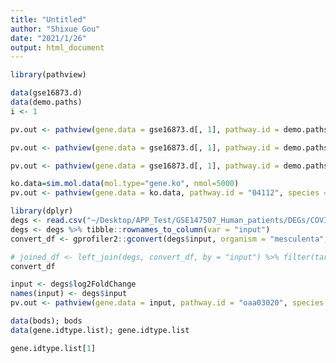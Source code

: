 ```yaml
---
title: "Untitled"
author: "Shixue Gou"
date: "2021/1/26"
output: html_document
---
```


```r
library(pathview)
```

```r
data(gse16873.d)
data(demo.paths)
i <- 1

pv.out <- pathview(gene.data = gse16873.d[, 1], pathway.id = demo.paths$sel.paths[i],species = "hsa", out.suffix = "gse16873.2layer", kegg.native = F)

pv.out <- pathview(gene.data = gse16873.d[, 1], pathway.id = demo.paths$sel.paths[i], species = "hsa", out.suffix = "gse16873", kegg.native = F, pdf.size = c(10, 10), cex = 0.7, key.pos ="topright", sign.pos = "topright", limit = list(gene = 3), bins = list(gene = 10))
```

```r
pv.out <- pathview(gene.data = gse16873.d[, 1], pathway.id = demo.paths$sel.paths[i], species = "hsa", out.suffix = "gse16873.2layer", kegg.native = F, sign.pos = demo.paths$spos[i], same.layer = T, split.group = T, expand.node = T)
```

```r
ko.data=sim.mol.data(mol.type="gene.ko", nmol=5000)
pv.out <- pathview(gene.data = ko.data, pathway.id = "04112", species = "ko", out.suffix = "ko.data", kegg.native = T)
```

```r
library(dplyr)
degs <- read.csv("~/Desktop/APP_Test/GSE147507_Human_patients/DEGs/COVID19Lung_vs_HealthyLungBiopsy.csv", row.names = 1)
degs <- degs %>% tibble::rownames_to_column(var = "input") 
convert_df <- gprofiler2::gconvert(degs$input, organism = "mesculenta", target = "INTENZ")

# joined_df <- left_join(degs, convert_df, by = "input") %>% filter(target != "nan")
convert_df

```

```r
input <- degs$log2FoldChange
names(input) <- degs$input
pv.out <- pathview(gene.data = input, pathway.id = "oaa03020", species = "oaa", gene.idtype = "SYMBOL", out.suffix = "gse16873", kegg.native = F, pdf.size = c(10, 10), cex = 0.7, key.pos ="topright", sign.pos = "topright", limit = list(gene = 3), bins = list(gene = 10))
```

```r
data(bods); bods
data(gene.idtype.list); gene.idtype.list

gene.idtype.list[1]
```

